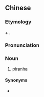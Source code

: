 {{also|比拉鱼}}
==Chinese==
{{zh-forms|s=比拉鱼}}

===Etymology===
{{bor|zh|en|piranha}} + {{zh-l|魚|fish}}.

===Pronunciation===
{{zh-pron
|m=bǐlāyú
|cat=n
}}

===Noun===
{{zh-noun}}

# [[piranha]]

====Synonyms====
* {{zh-l|水虎魚}}

{{zh-cat|Fish}}